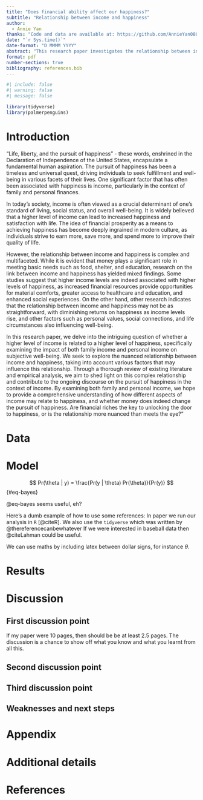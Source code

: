 ```yaml
---
title: "Does financial ability affect our happiness?"
subtitle: "Relationship between income and happiness"
author: 
  - Annie Yan
thanks: "Code and data are available at: https://github.com/AnnieYan0807/USGSS-analysis-individual-"
date: "`r Sys.time()`"
date-format: "D MMMM YYYY"
abstract: "This research paper investigates the relationship between income and happiness, specifically examining the impact of family income and personal income on subjective well-being. Through a thorough review of existing literature and empirical analysis, we explore the nuanced relationship between income and happiness, taking into account various factors that may influence this relationship. "
format: pdf
number-sections: true
bibliography: references.bib
---
```


```r
#| include: false
#| warning: false
#| message: false

library(tidyverse)
library(palmerpenguins)
```


# Introduction
"Life, liberty, and the pursuit of happiness" - these words, enshrined in the Declaration of Independence of the United States, encapsulate a fundamental human aspiration. The pursuit of happiness has been a timeless and universal quest, driving individuals to seek fulfillment and well-being in various facets of their lives. One significant factor that has often been associated with happiness is income, particularly in the context of family and personal finances.

In today's society, income is often viewed as a crucial determinant of one's standard of living, social status, and overall well-being. It is widely believed that a higher level of income can lead to increased happiness and satisfaction with life. The idea of financial prosperity as a means to achieving happiness has become deeply ingrained in modern culture, as individuals strive to earn more, save more, and spend more to improve their quality of life.

However, the relationship between income and happiness is complex and multifaceted. While it is evident that money plays a significant role in meeting basic needs such as food, shelter, and education, research on the link between income and happiness has yielded mixed findings. Some studies suggest that higher income levels are indeed associated with higher levels of happiness, as increased financial resources provide opportunities for material comforts, greater access to healthcare and education, and enhanced social experiences. On the other hand, other research indicates that the relationship between income and happiness may not be as straightforward, with diminishing returns on happiness as income levels rise, and other factors such as personal values, social connections, and life circumstances also influencing well-being.

In this research paper, we delve into the intriguing question of whether a higher level of income is related to a higher level of happiness, specifically examining the impact of both family income and personal income on subjective well-being. We seek to explore the nuanced relationship between income and happiness, taking into account various factors that may influence this relationship. Through a thorough review of existing literature and empirical analysis, we aim to shed light on this complex relationship and contribute to the ongoing discourse on the pursuit of happiness in the context of income. By examining both family and personal income, we hope to provide a comprehensive understanding of how different aspects of income may relate to happiness, and whether money does indeed change the pursuit of happiness. Are financial riches the key to unlocking the door to happiness, or is the relationship more nuanced than meets the eye?"

# Data {#sec-data}




# Model

$$
Pr(\theta | y) = \frac{Pr(y | \theta) Pr(\theta)}{Pr(y)}
$$ {#eq-bayes}

@eq-bayes seems useful, eh?

Here's a dumb example of how to use some references: In paper we run our analysis in `R` [@citeR]. We also use the `tidyverse` which was written by @thereferencecanbewhatever If we were interested in baseball data then @citeLahman could be useful. 

We can use maths by including latex between dollar signs, for instance $\theta$.


# Results

# Discussion

## First discussion point {#sec-first-point}

If my paper were 10 pages, then should be be at least 2.5 pages. The discussion is a chance to show off what you know and what you learnt from all this. 

## Second discussion point

## Third discussion point

## Weaknesses and next steps


\newpage

\appendix

# Appendix {-}


# Additional details


\newpage


# References


